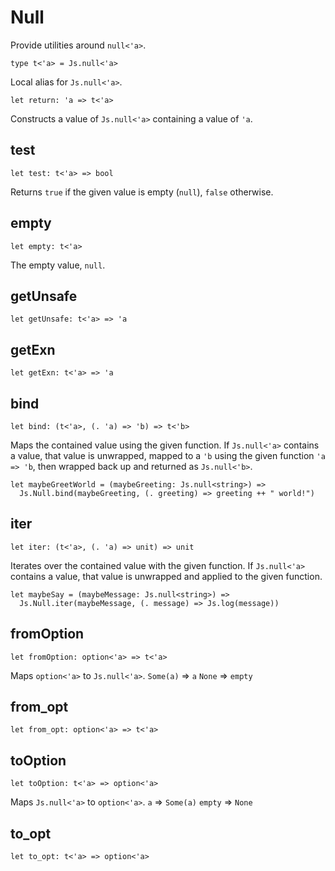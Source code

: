 # Null

<Intro>

Provide utilities around `null<'a>`.

</Intro>

```res prelude
type t<'a> = Js.null<'a>
```

Local alias for `Js.null<'a>`.

```res sig
let return: 'a => t<'a>
```

Constructs a value of `Js.null<'a>` containing a value of `'a`.

## test

```res sig
let test: t<'a> => bool
```

Returns `true` if the given value is empty (`null`), `false` otherwise.

## empty

```res sig
let empty: t<'a>
```

The empty value, `null`.

## getUnsafe

```res sig
let getUnsafe: t<'a> => 'a
```

## getExn

```res sig
let getExn: t<'a> => 'a
```

## bind

```res sig
let bind: (t<'a>, (. 'a) => 'b) => t<'b>
```

Maps the contained value using the given function.
If `Js.null<'a>` contains a value, that value is unwrapped, mapped to a `'b` using the given function `'a => 'b`, then wrapped back up and returned as `Js.null<'b>`.

```res example
let maybeGreetWorld = (maybeGreeting: Js.null<string>) =>
  Js.Null.bind(maybeGreeting, (. greeting) => greeting ++ " world!")
```

## iter

```res sig
let iter: (t<'a>, (. 'a) => unit) => unit
```

Iterates over the contained value with the given function.
If `Js.null<'a>` contains a value, that value is unwrapped and applied to the given function.

```res example
let maybeSay = (maybeMessage: Js.null<string>) =>
  Js.Null.iter(maybeMessage, (. message) => Js.log(message))
```

## fromOption

```res sig
let fromOption: option<'a> => t<'a>
```

Maps `option<'a>` to `Js.null<'a>`.
`Some(a)` => `a`
`None` => `empty`

## from_opt

```res sig
let from_opt: option<'a> => t<'a>
```

## toOption

```res sig
let toOption: t<'a> => option<'a>
```

Maps `Js.null<'a>` to `option<'a>`.
`a` => `Some(a)`
`empty` => `None`

## to_opt

```res sig
let to_opt: t<'a> => option<'a>
```
